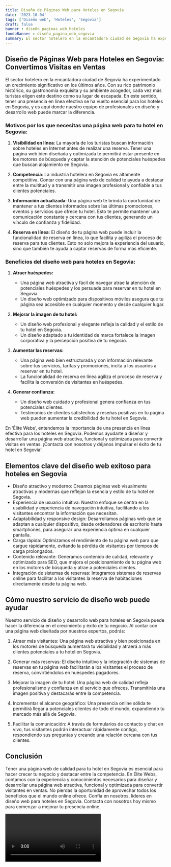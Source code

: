```yaml
---
title: Diseño de Páginas Web para Hoteles en Segovia
date: '2023-10-04'
tags: ['Diseño web', 'Hoteles', 'Segovia']
draft: false
banner : diseño_paginas_web_hoteles
fondoBanner : diseño_pagina_web_segovia
summary: El sector hotelero en la encantadora ciudad de Segovia ha experimentado un crecimiento significativo en los últimos años. Con su rico patrimonio histórico, su gastronomía exquisita y su ambiente acogedor, cada vez más turistas eligen este destino como su lugar de escapada. En este sentido, tener una presencia en línea efectiva se ha vuelto esencial para los hoteles en Segovia, y es aquí donde nuestro equipo de profesionales en diseño y desarrollo web puede marcar la diferencia.
---
```


## Diseño de Páginas Web para Hoteles en Segovia: Convertimos Visitas en Ventas

El sector hotelero en la encantadora ciudad de Segovia ha experimentado un crecimiento significativo en los últimos años. Con su rico patrimonio histórico, su gastronomía exquisita y su ambiente acogedor, cada vez más turistas eligen este destino como su lugar de escapada. En este sentido, tener una presencia en línea efectiva se ha vuelto esencial para los hoteles en Segovia, y es aquí donde nuestro equipo de profesionales en diseño y desarrollo web puede marcar la diferencia.

### Motivos por los que necesitas una página web para tu hotel en Segovia:

1. **Visibilidad en línea**: La mayoría de los turistas buscan información sobre hoteles en Internet antes de realizar una reserva. Tener una página web bien diseñada y optimizada te permitirá estar presente en los motores de búsqueda y captar la atención de potenciales huéspedes que buscan alojamiento en Segovia.

2. **Competencia**: La industria hotelera en Segovia es altamente competitiva. Contar con una página web de calidad te ayuda a destacar entre la multitud y a transmitir una imagen profesional y confiable a tus clientes potenciales.

3. **Información actualizada**: Una página web te brinda la oportunidad de mantener a tus clientes informados sobre las últimas promociones, eventos y servicios que ofrece tu hotel. Esto te permite mantener una comunicación constante y cercana con tus clientes, generando un vínculo de confianza y fidelidad.

4. **Reserva en línea**: El diseño de tu página web puede incluir la funcionalidad de reserva en línea, lo que facilita y agiliza el proceso de reserva para tus clientes. Esto no solo mejora la experiencia del usuario, sino que también te ayuda a captar reservas de forma más eficiente.

### Beneficios del diseño web para hoteles en Segovia:

1. **Atraer huéspedes:**
   - Una página web atractiva y fácil de navegar atrae la atención de potenciales huéspedes y los persuade para reservar en tu hotel en Segovia.
   - Un diseño web optimizado para dispositivos móviles asegura que tu página sea accesible en cualquier momento y desde cualquier lugar.

2. **Mejorar la imagen de tu hotel:**
   - Un diseño web profesional y elegante refleja la calidad y el estilo de tu hotel en Segovia.
   - Un diseño adaptado a tu identidad de marca fortalece la imagen corporativa y la percepción positiva de tu negocio.

3. **Aumentar las reservas:**
   - Una página web bien estructurada y con información relevante sobre tus servicios, tarifas y promociones, incita a los usuarios a reservar en tu hotel.
   - La funcionalidad de reserva en línea agiliza el proceso de reserva y facilita la conversión de visitantes en huéspedes.

4. **Generar confianza:**
   - Un diseño web cuidado y profesional genera confianza en tus potenciales clientes.
   - Testimonios de clientes satisfechos y reseñas positivas en tu página web pueden aumentar la credibilidad de tu hotel en Segovia.

En ‘Élite Webs’, entendemos la importancia de una presencia en línea efectiva para los hoteles en Segovia. Podemos ayudarte a diseñar y desarrollar una página web atractiva, funcional y optimizada para convertir visitas en ventas. ¡Contacta con nosotros y déjanos impulsar el éxito de tu hotel en Segovia!

<GifSeo />

<Cta />

## Elementos clave del diseño web exitoso para hoteles en Segovia

- Diseño atractivo y moderno: Creamos páginas web visualmente atractivas y modernas que reflejan la esencia y estilo de tu hotel en Segovia.
- Experiencia de usuario intuitiva: Nuestro enfoque se centra en la usabilidad y experiencia de navegación intuitiva, facilitando a los visitantes encontrar la información que necesitan.
- Adaptabilidad y responsive design: Desarrollamos páginas web que se adaptan a cualquier dispositivo, desde ordenadores de escritorio hasta smartphones, para asegurar una experiencia óptima en cualquier pantalla.
- Carga rápida: Optimizamos el rendimiento de tu página web para que cargue rápidamente, evitando la pérdida de visitantes por tiempos de carga prolongados.
- Contenido relevante: Generamos contenido de calidad, relevante y optimizado para SEO, que mejora el posicionamiento de tu página web en los motores de búsqueda y atrae a potenciales clientes.
- Integración de sistemas de reservas: Integramos sistemas de reservas online para facilitar a los visitantes la reserva de habitaciones directamente desde tu página web.

## Cómo nuestro servicio de diseño web puede ayudar

Nuestro servicio de diseño y desarrollo web para hoteles en Segovia puede hacer la diferencia en el crecimiento y éxito de tu negocio. Al contar con una página web diseñada por nuestros expertos, podrás:

1. Atraer más visitantes: Una página web atractiva y bien posicionada en los motores de búsqueda aumentará tu visibilidad y atraerá a más clientes potenciales a tu hotel en Segovia.

2. Generar más reservas: El diseño intuitivo y la integración de sistemas de reservas en tu página web facilitarán a los visitantes el proceso de reserva, convirtiéndolos en huéspedes pagadores.

3. Mejorar la imagen de tu hotel: Una página web de calidad refleja profesionalismo y confianza en el servicio que ofreces. Transmitirás una imagen positiva y destacarás entre la competencia.

4. Incrementar el alcance geográfico: Una presencia online sólida te permitirá llegar a potenciales clientes de todo el mundo, expandiendo tu mercado más allá de Segovia.

5. Facilitar la comunicación: A través de formularios de contacto y chat en vivo, tus visitantes podrán interactuar rápidamente contigo, respondiendo sus preguntas y creando una relación cercana con tus clientes.

## Conclusión

Tener una página web de calidad para tu hotel en Segovia es esencial para hacer crecer tu negocio y destacar entre la competencia. En Élite Webs, contamos con la experiencia y conocimientos necesarios para diseñar y desarrollar una página web atractiva, funcional y optimizada para convertir visitantes en ventas. No pierdas la oportunidad de aprovechar todos los beneficios que el mundo online ofrece. Confía en nosotros, líderes en diseño web para hoteles en Segovia. Contacta con nosotros hoy mismo para comenzar a mejorar tu presencia online.

<Video />

<CtaBot job='Hoteles' city='Segovia'/>

<Gmaps query='Segovia+españa+maps' />